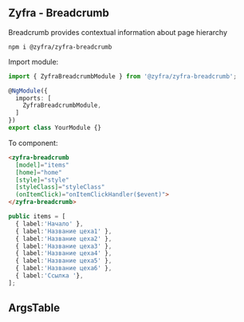
## Zyfra - Breadcrumb

<Subtitle>Breadcrumb provides contextual information about page hierarchy</Subtitle>

```
npm i @zyfra/zyfra-breadcrumb
```

Import module:

```typescript
import { ZyfraBreadcrumbModule } from '@zyfra/zyfra-breadcrumb';

@NgModule({
  imports: [
    ZyfraBreadcrumbModule,
  ]
})
export class YourModule {}
```

To component:
```html
<zyfra-breadcrumb
  [model]="items"
  [home]="home"
  [style]="style"
  [styleClass]="styleClass"
  (onItemClick)="onItemClickHandler($event)">
</zyfra-breadcrumb>
```

```typescript
public items = [
  { label:'Начало' },
  { label:'Название цеха1' },
  { label:'Название цеха2' },
  { label:'Название цеха3' },
  { label:'Название цеха4' },
  { label:'Название цеха5' },
  { label:'Название цеха6' },
  { label:'Ссылка '},
];
```

## ArgsTable

<ArgsTable of={ZyfraBreadcrumbComponent} />
